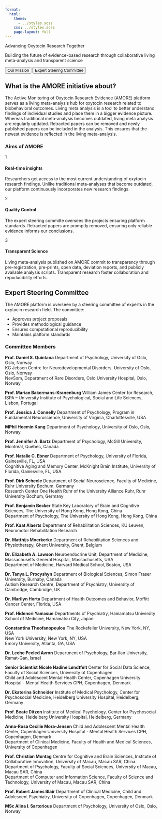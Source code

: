 ```yaml
---
format:
  html:
    theme: 
      - ../styles.scss
    css: ../styles.scss
    page-layout: full
---
```


::: {.hero-section}
::: {.hero-content}
::: {.hero-title}
Advancing Oxytocin Research Together
:::

::: {.hero-tagline}

Building the future of evidence-based research through collaborative living meta-analysis and transparent science
:::

:::
:::

::: {.about-tabs-container}
::: {.tab-navigation}
<button class="tab-button active" onclick="showTab('mission')">Our Mission</button>
<button class="tab-button" onclick="showTab('team')">Expert Steering Committee</button>
:::

::: {.tab-content}
::: {#mission .tab-pane .active}
## What is the AMORE initiative about?

The Active Monitoring of Oxytocin Research Evidence (AMORE) platform serves as a living meta-analysis hub for oxytocin research related to biobehavioral outcomes. Living meta analysis is a tool to better understand findings of individual studies and place them in a bigger evidence picture. Whereas traditional meta-analysis becomes outdated, living meta analysis are regularly updated. Retracted papers can be removed and newly published papers can be included in the analysis. This ensures that the newest evidence is reflected in the living meta-analysis.

### Aims of AMORE

::: {.process-steps}
::: {.process-step}
::: {.step-icon}
1
:::
#### Real-time insights 
Researchers get access to the most current understanding of oxytocin research findings. Unlike traditional meta-analyses that become outdated, our platform continuously incorporates new research findings.
:::

::: {.process-step}
::: {.step-icon}
2
:::
#### Quality Control
The expert steering committe oversees the projects ensuring platform standards. Retracted papers are promptly removed, ensuring only reliable evidence informs our conclusions.
:::

::: {.process-step}
::: {.step-icon}
3
:::
#### Transparent Science 
Living meta-analysis published on AMORE commit to transparency through pre-registration, pre-prints, open data, deviation reports, and publicly available analysis scripts. Transparent research foster collaboration and repoducibility efforts. 
:::
:::
:::

::: {#team .tab-pane}
## Expert Steering Committee 

The AMORE platform is overseen by a steering committee of experts in the oxytocin research field. The committee:

- Approves project proposals
- Provides methodological guidance
- Ensures computational reproducibility
- Maintains platform standards

### Committee Members {#committee-members}

::: {.committee-grid}

::: {.committee-card}
**Prof. Daniel S. Quintana**
Department of Psychology, University of Oslo, Oslo, Norway  
KG Jebsen Centre for Neurodevelopmental Disorders, University of Oslo, Oslo, Norway  
NevSom, Department of Rare Disorders, Oslo University Hospital, Oslo, Norway
:::

::: {.committee-card}
**Prof. Marian Bakermans-Kranenburg**
William James Center for Research, ISPA – University Institute of Psychological, Social and Life Sciences, Lisbon, Portugal
:::

::: {.committee-card}
**Prof. Jessica J. Connelly**
Department of Psychology, Program in Fundamental Neuroscience, University of Virginia, Charlottesville, USA
:::

::: {.committee-card}
**MPhil Heemin Kang**
Department of Psychology, University of Oslo, Oslo, Norway
:::

::: {.committee-card}
**Prof. Jennifer A. Bartz**
Department of Psychology, McGill University, Montréal, Québec, Canada
:::

::: {.committee-card}
**Prof. Natalie C. Ebner**
Department of Psychology, University of Florida, Gainesville, FL, USA  
Cognitive Aging and Memory Center, McKnight Brain Institute, University of Florida, Gainesville, FL, USA
:::

::: {.committee-card}
**Prof. Dirk Scheele**
Department of Social Neuroscience, Faculty of Medicine, Ruhr University Bochum, Germany  
Research Center One Health Ruhr of the University Alliance Ruhr, Ruhr University Bochum, Germany
:::

::: {.committee-card}
**Prof. Benjamin Becker**
State Key Laboratory of Brain and Cognitive Sciences, The University of Hong Kong, Hong Kong, China  
Department of Psychology, The University of Hong Kong, Hong Kong, China
:::

::: {.committee-card}
**Prof. Kaat Alaerts**
Department of Rehabilitation Sciences, KU Leuven, Neuromotor Rehabilitation Research
:::

::: {.committee-card}
**Dr. Matthijs Moerkerke**
Department of Rehabilitation Sciences and Physiotherapy, Ghent University, Ghent, Belgium
:::

::: {.committee-card}
**Dr. Elizabeth A. Lawson**
Neuroendocrine Unit, Department of Medicine, Massachusetts General Hospital, Massachusetts, USA  
Department of Medicine, Harvard Medical School, Boston, USA
:::

::: {.committee-card}
**Dr. Tanya L. Procyshyn**
Department of Biological Sciences, Simon Fraser University, Burnaby, Canada  
Autism Research Centre, Department of Psychiatry, University of Cambridge, Cambridge, UK
:::

::: {.committee-card}
**Dr. Marilyn Horta**
Department of Health Outcomes and Behavior, Moffitt Cancer Center, Florida, USA
:::

::: {.committee-card}
**Prof. Hidenori Yamasue**
Departments of Psychiatry, Hamamatsu University School of Medicine, Hamamatsu City, Japan
:::

::: {.committee-card}
**Constantina Theofanopoulou**
The Rockefeller University, New York, NY, USA  
New York University, New York, NY, USA  
Emory University, Atlanta, GA, USA
:::

::: {.committee-card}
**Dr. Leehe Peeled Avron**
Department of Psychology, Bar-Ilan University, Ramat-Gan, Israel
:::

::: {.committee-card}
**Senior Scientist Nicole Nadine Løndtfelt**
Center for Social Data Science, Faculty of Social Sciences, University of Copenhagen  
Child and Adolescent Mental Health Center, Copenhagen University Hospital - Mental Health Services CPH, Copenhagen, Denmark
:::

::: {.committee-card}
**Dr. Ekaterina Schneider**
Institute of Medical Psychology, Center for Psychosocial Medicine, Heidelberg University Hospital, Heidelberg, Germany
:::

::: {.committee-card}
**Prof. Beate Ditzen**
Institute of Medical Psychology, Center for Psychosocial Medicine, Heidelberg University Hospital, Heidelberg, Germany
:::

::: {.committee-card}
**Anna-Rosa Cecilie Mora-Jensen**
Child and Adolescent Mental Health Center, Copenhagen University Hospital - Mental Health Services CPH, Copenhagen, Denmark  
Department of Clinical Medicine, Faculty of Health and Medical Sciences, University of Copenhagen
:::

::: {.committee-card}
**Prof. Christian Montag**
Centre for Cognitive and Brain Sciences, Institute of Collaborative Innovation, University of Macau, Macau SAR, China  
Department of Psychology, Faculty of Social Sciences, University of Macau, Macau SAR, China  
Department of Computer and Information Science, Faculty of Science and Technology, University of Macau, Macau SAR, China
:::

::: {.committee-card}
**Prof. Robert James Blair**
Department of Clinical Medicine, Child and Adolescent Psychiatry, University of Copenhagen, Copenhagen, Denmark
:::

::: {.committee-card}
**MSc Alina I. Sartorious**
Department of Psychology, University of Oslo, Oslo, Norway
:::

:::
:::
:::
::: 

<script>
function showTab(tabName) {
  const panes = document.querySelectorAll('.tab-pane');
  panes.forEach(pane => {
    pane.classList.remove('active');
  });
  
  const buttons = document.querySelectorAll('.tab-button');
  buttons.forEach(button => {
    button.classList.remove('active');
  });
  
  document.getElementById(tabName).classList.add('active');
  event.target.classList.add('active');
}
</script>
